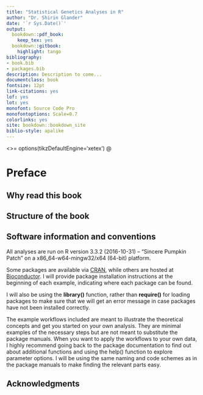 ```yaml
--- 
title: "Statistical Genetics Analyses in R"
author: "Dr. Shirin Glander"
date: '`r Sys.Date()`'
output:
  bookdown::pdf_book:
    keep_tex: yes
  bookdown::gitbook:
    highlight: tango
bibliography:
- book.bib
- packages.bib
description: Description to come...
documentclass: book
fontsize: 12pt
link-citations: yes
lof: yes
lot: yes
monofont: Source Code Pro
monofontoptions: Scale=0.7
colorlinks: yes
site: bookdown::bookdown_site
biblio-style: apalike
---
```


<<pre_load>>=
options(tikzDefaultEngine='xetex')
@

# Preface {-}

## Why read this book {-}

## Structure of the book {-}

## Software information and conventions {-}

All analyses are run on R version 3.3.2 (2016-10-31) -- "Sincere Pumpkin Patch" on a x86_64-w64-mingw32/x64 (64-bit) platform.

Some packages are available via [CRAN](https://cran.r-project.org/), while others are hosted at [Bioconductor](https://www.bioconductor.org/). I will provide package installation instructions at the beginning of each example, indicating where each package can be found.

I will also be using the **library()** function, rather than **require()** for loading packages to make sure that we will get an error message in case packages have not been installed correctly.

The example workflows included are meant to illustrate the theoretical concepts and get you started on your own analysis. They are minimal examples of the necessary steps but are not meant to substitute the package manuals. When you want to apply the workflows to your own data, I highly recommend going back to the package documentation to find out about additional functions and using the help() function to explore parameter options. I will be using the same naming and code schemes as in the package manuals to make finding the relevant parts easy.

## Acknowledgments {-}



